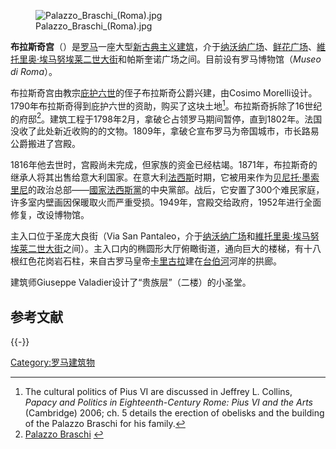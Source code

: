 {{Coord|41|53|50.8|N|12|28|22.3|E|region:IT_type:landmark|display=title}}
[[File:Palazzo_Braschi_(Roma).jpg|thumb]]

'''布拉斯奇宫'''（{{lang-it|Palazzo Braschi}}）是[[罗马|罗马]]一座大型[[新古典主义建筑|新古典主义建筑]]，介于[[纳沃纳广场|纳沃纳广场]]、[[鲜花广场|鲜花广场]]、[[維托里奥·埃马努埃莱二世大街_(罗马)|維托里奥·埃马努埃莱二世大街]]和帕斯奎诺广场之间。目前设有罗马博物馆（''Museo di Roma''）。 

布拉斯奇宫由教宗[[庇护六世|庇护六世]]的侄子布拉斯奇公爵兴建，由Cosimo Morelli设计。1790年布拉斯奇得到庇护六世的资助，购买了这块土地<ref>The cultural politics of Pius VI are discussed in Jeffrey L. Collins, ''Papacy and Politics in Eighteenth-Century Rome: Pius VI and the Arts'' (Cambridge) 2006; ch. 5 details the erection of obelisks and the building of the Palazzo Braschi for his family.</ref>。布拉斯奇拆除了16世纪的府邸<ref>[http://www.ipalazzi.it/palazzo/p_3339.html Palazzo Braschi] {{webarchive|url=https://web.archive.org/web/20070918061447/http://www.ipalazzi.it/palazzo/p_3339.html |date=2007-09-18 }}</ref>。建筑工程于1798年2月，拿破仑占领罗马期间暂停，直到1802年。法国没收了此处新近收购的的文物。1809年，拿破仑宣布罗马为帝国城市，市长路易公爵搬进了宫殿。

1816年他去世时，宫殿尚未完成，但家族的资金已经枯竭。1871年，布拉斯奇的继承人将其出售给意大利国家。在意大利[[法西斯|法西斯]]时期，它被用来作为[[贝尼托·墨索里尼|贝尼托·墨索里尼]]的政治总部——[[國家法西斯黨|國家法西斯黨]]的中央黨部。战后，它安置了300个难民家庭，许多室内壁画因保暖取火而严重受损。1949年，宫殿交给政府，1952年进行全面修复，改设博物馆。

主入口位于圣庞大良街（Via San Pantaleo，介于[[纳沃纳广场|纳沃纳广场]]和[[維托里奥·埃马努埃莱二世大街_(罗马)|維托里奥·埃马努埃莱二世大街]]之间）。主入口内的椭圆形大厅俯瞰街道，通向巨大的楼梯，有十八根红色花岗岩石柱，来自古罗马皇帝[[卡里古拉|卡里古拉]]建在[[台伯河|台伯河]]河岸的拱廊。 

建筑师Giuseppe Valadier设计了“贵族层”（二楼）的小圣堂。

==参考文献==
{{Reflist}}

{{-}}
{{罗马地标}}

{{Authority control}}
[[Category:罗马建筑物|Category:罗马建筑物]]